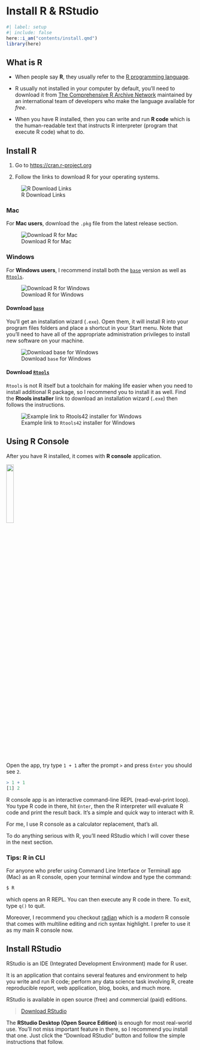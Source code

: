 # Install R & RStudio

```r
#| label: setup
#| include: false
here::i_am("contents/install.qmd")
library(here)
```


## What is R

-   When people say **R**, they usually refer to the [R programming language](https://en.wikipedia.org/wiki/R_(programming_language)).

-   R usually not installed in your computer by default, you'll need to download it from [The Comprehensive R Archive Network](https://cran.r-project.org) maintained by an international team of developers who make the language available for *free*.
  
-   When you have R installed, then you can write and run **R code** which is the human-readable text that instructs R interpreter (program that execute R code) what to do. 

## Install R

1. Go to <https://cran.r-project.org>
   
2. Follow the links to download R for your operating systems.

![R Download Links](/images/setup/cran-dl-r.png)

### Mac

For **Mac users**, download the `.pkg` file from the latest release section.

![Download R for Mac](/images/setup/cran-dl-mac.png)

### Windows

For **Windows users**, I recommend install both the [`base`](https://cloud.r-project.org/bin/windows/base/) version as well as [`Rtools`](https://cloud.r-project.org/bin/windows/Rtools/).


![Download R for Windows](/images/setup/cran-dl-win.png)


::: {.callout-note}
#### **Download [`base`](https://cloud.r-project.org/bin/windows/base/)**

You'll get an installation wizard (`.exe`). Open them, it will install R into your program files folders and place a shortcut in your Start menu. Note that you’ll need to have all of the appropriate administration privileges to install new software on your machine.
:::


![Download `base` for Windows](/images/setup/cran-dl-win-base.png)

::: {.callout-note}
#### **Download [`Rtools`](https://cloud.r-project.org/bin/windows/Rtools/)**

`Rtools` is not R itself but a toolchain for making life easier when you need to install additional R package, so I recommend you to install it as well. Find the **Rtools installer** link to download an installation wizard (`.exe`) then follows the instructions.
:::


![Example link to `Rtools42` installer for Windows](/images/setup/cran-dl-win-rtools.png)


## Using R Console

After you have R installed, it comes with **R console** application. 

![](/images/setup/R-app-logo.png){fig-align="center" width="20%"}

Open the app, try type `1 + 1` after the prompt `>` and press `Enter` you should see `2`.

```r
> 1 + 1
[1] 2
```

R console app is an interactive command-line REPL (read-eval-print loop). You type R code in there, hit `Enter`, then the R interpreter will evaluate R code and print the result back. It's a simple and quick way to interact with R.

For me, I use R console as a calculator replacement, that's all. 

To do anything serious with R, you'll need RStudio which I will cover these in the next section.

::: {.callout-tip}
### Tips: R in CLI
For anyone who prefer using Command Line Interface or Terminall app (Mac) as an R console, open your terminal window and type the command:

```bash
$ R
```

which opens an R REPL. You can then execute any R code in there. To exit, type `q()` to quit.

Moreover, I recommend you checkout [radian](https://github.com/randy3k/radian) which is a *modern* R console that comes with multiline editing and rich syntax highlight. I prefer to use it as my main R console now.
:::


## Install RStudio

RStudio is an IDE (Integrated Development Environment) made for R user. 

It is an application that contains several features and environment to help you write and run R code; perform any data science task involving R, create reproducible report, web application, blog, books, and much more.

RStudio is available in open source (free) and commercial (paid) editions. 

>  [Download RStudio](https://www.rstudio.com/products/rstudio/)

The **RStudio Desktop (Open Source Edition)** is enough for most real-world use. You'll not miss important feature in there, so I recommend you install that one. Just click the “Download RStudio” button and follow the simple instructions that follow.

